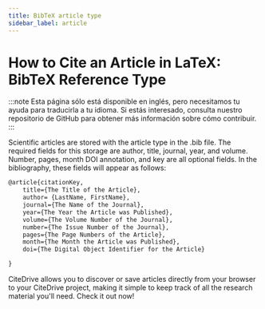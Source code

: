 ```yaml
---
title: BibTeX article type
sidebar_label: article
---
```


# How to Cite an Article in LaTeX: BibTeX Reference Type

:::note
Esta página sólo está disponible en inglés, pero necesitamos tu ayuda para traducirla a tu idioma. Si estás interesado, consulta nuestro repositorio de GitHub para obtener más información sobre cómo contribuir.
:::

Scientific articles are stored with the article type in the .bib file. The required fields for this storage are author, title, journal, year, and volume. Number, pages, month DOI annotation, and key are all optional fields. In the bibliography, these fields will appear as follows:


```latex
@article{citationKey,
	title={The Title of the Article},
	author= {LastName, FirstName},
	journal={The Name of the Journal},
	year={The Year the Article was Published},
	volume={The Volume Number of the Journal},
	number={The Issue Number of the Journal},
	pages={The Page Numbers of the Article},
	month={The Month the Article was Published},
	doi={The Digital Object Identifier for the Article}

}
```


CiteDrive allows you to discover or save articles directly from your browser to your CiteDrive project, making it simple to keep track of all the research material you'll need. Check it out now!
